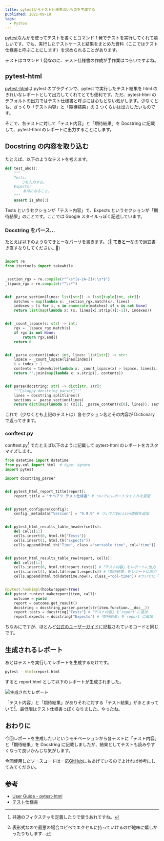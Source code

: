 ```yaml
---
title: pytestからテスト仕様書ぽいものを生成する
published: 2021-09-18
tags:
  - Python
---
```


[pytest](https://docs.pytest.org/en/6.2.x/index.html)なんかを使ってテストを書くとコマンド 1 発でテストを実行してくれて嬉しいです。でも、実行したテストケースと結果をまとめた資料（ここではテスト仕様書と呼ぶことにします）を求められることがあります。

テストはコマンド 1 発なのに、テスト仕様書の作成が手作業はつらいですよね。

## pytest-html

[pytest-html](https://github.com/pytest-dev/pytest-html)は pytest のプラグインで、pytest で実行したテスト結果を html のきれいなレポートとして出力してくれてとても便利です。ただ、pytest-html のデフォルトの出力ではテスト仕様書と呼ぶには心もとない気がします。少なくとも、ざっくり「テスト内容」と「期待結果」の 2 つくらいは出力したいものです。

そこで、各テストに対して「テスト内容」と「期待結果」を Docstring に記載して、pytest-html のレポートに出力することにします。

## Docstring の内容を取り込む

たとえば、以下のようなテストを考えます。

```py
def test_aho():
    """
    Tests:
        3を入力する。
    Expects:
        あほになること。
    """
    assert is_aho(3)
```

Tests というセクションが「テスト内容」で、Expects というセクションが「期待結果」のことです。ここでは Google スタイルっぽく記述しています。

### Docstring をパース…

たとえば以下のようなてきとーなパーサを書きます。（🚧 **てきとー**なので適宜書き直すなりしてください…🚧）

```py

import re
from itertools import takewhile


_section_rgx = re.compile(r"^\s*[a-zA-Z]+:\s*$")
_lspace_rgx = re.compile(r"^\s*")


def _parse_section(lines: list[str]) -> list[tuple[int, str]]:
    matches = map(lambda x: _section_rgx.match(x), lines)
    indexes = [i for i, x in enumerate(matches) if x is not None]
    return list(map(lambda x: (x, lines[x].strip()[:-1]), indexes))


def _count_lspace(s: str) -> int:
    rgx = _lspace_rgx.match(s)
    if rgx is not None:
        return rgx.end()
    return 0


def _parse_content(index: int, lines: list[str]) -> str:
    lspace = _count_lspace(lines[index])
    i = index + 1
    contents = takewhile(lambda x: _count_lspace(x) > lspace, lines[i:])
    return "".join(map(lambda x: x.strip(), contents))


def parse(docstring: str) -> dict[str, str]:
    """🚧sloppy docstring parser🚧"""
    lines = docstring.splitlines()
    sections = _parse_section(lines)
    return dict(map(lambda x: (x[1], _parse_content(x[0], lines)), sections))
```

これで（少なくとも上記のテストは）各セクション名とその内容が Dictionary で返ってきます。

### conftest.py

conftest.py[^conftest.py] でたとえば以下のように記載して pytest-html のレポートをカスタマイズします。

```py
from datetime import datetime
from py.xml import html  # type: ignore
import pytest

import docstring_parser


def pytest_html_report_title(report):
    report.title = "ナベアツ テスト仕様書" # ついでにレポートタイトルを変更


def pytest_configure(config):
    config._metadata["Version"] = "9.9.9" # ついでにVersion情報を追加


def pytest_html_results_table_header(cells):
    del cells[1:]
    cells.insert(0, html.th("Tests"))
    cells.insert(1, html.th("Expects"))
    cells.append(html.th("Time", class_="sortable time", col="time"))


def pytest_html_results_table_row(report, cells):
    del cells[1:]
    cells.insert(0, html.td(report.tests)) #「テスト内容」をレポートに出力
    cells.insert(1, html.td(report.expects)) #「期待結果」をレポートに出力
    cells.append(html.td(datetime.now(), class_="col-time")) #ついでに「時間」もレポートに出力


@pytest.hookimpl(hookwrapper=True)
def pytest_runtest_makereport(item, call):
    outcome = yield
    report = outcome.get_result()
    docstring = docstring_parser.parse(str(item.function.__doc__))
    report.tests = docstring["Tests"] #「テスト内容」を`report`に追加
    report.expects = docstring["Expects"] #「期待結果」を`report`に追加
```

ちなみにですが、ほとんど[公式のユーザーガイド](https://pytest-html.readthedocs.io/en/latest/user_guide.html#modifying-the-results-table)に記載されているコードと同じです。

## 生成されるレポート

あとはテストを実行してレポートを生成するだけです。

```bash
pytest --html=report.html
```

すると report.html として以下のレポートが生成されました。

![生成されたレポート](./report.PNG)

「テスト内容」と「期待結果」がありそれに対する「テスト結果」がまとまっていて[^エクセル]、最低限はテスト仕様書っぽくなりました。やったね。

## おわりに

今回レポートを生成したいというモチベーションから各テストに「テスト内容」と「期待結果」を Docstring に記載しましたが、結果としてテストも読みやすくなって良いかんじな気がします。

今回使用したソースコードは一応[GitHub](https://github.com/tamaosa/pytest-html-sample)にもあげているのでよければ参考にしてみてください。

## 参考

- [User Guide - pytest-html](https://pytest-html.readthedocs.io/en/latest/user_guide.html)
- [テスト仕様書](https://qiita.com/jun2014/items/cad7328978e709fe79f4)

[^conftest.py]: 共通のフィクスチャを定義したりで使うあれですね。
[^エクセル]: 表形式なので最悪の場合コピペでエクセルに持っていけるのが地味に嬉しかったりもします…
